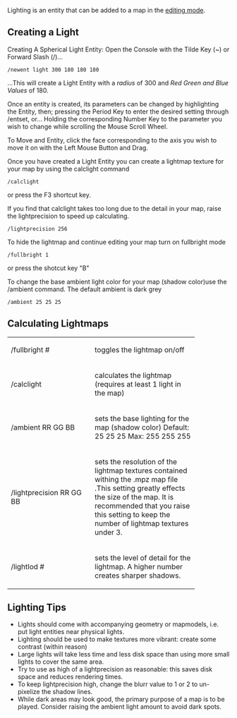 Lighting is an entity that can be added to a map in the [[Editing Info|editing mode]].

== Creating a Light ==



Creating A Spherical Light Entity: 
Open the Console with the Tilde Key (~) or Forward Slash (/)...

 /newent light 300 180 180 180

...This will create a Light Entity with a ''radius'' of 300 and ''Red Green and Blue Values'' of 180.


Once an entity is created, its parameters can be changed by highlighting the Entity, then;
pressing the Period Key to enter the desired setting through /entset, or...
Holding the corresponding Number Key to the parameter you wish to change while scrolling the Mouse Scroll Wheel.

To Move and Entity, click the face corresponding to the axis you wish to move it on with the Left Mouse Button and Drag.


Once you have created a Light Entity you can create a lightmap texture for your map by using the calclight command

 /calclight 
or press the F3 shortcut key.


If you find that calclight takes too long due to the detail in your map, raise the lightprecision to speed up calculating.

 /lightprecision 256


To hide the lightmap and continue editing your map turn on fullbright mode

 /fullbright 1
or press the shotcut key "B"


To change the base ambient light color for your map (shadow color)use the /ambient command. The default ambient is dark grey

 /ambient 25 25 25

== Calculating Lightmaps ==


<table cellspacing="10" style="width:100%">

<tr>
    <td width="174">/fullbright #</td>
    <td width="219">toggles the lightmap on/off</td>
</tr>

<tr>
    <td width="174">/calclight</td>
    <td width="219">calculates the lightmap (requires at least 1 light in the map)</td>
</tr>

<tr>
    <td width="174">/ambient RR GG BB</td>
    <td width="219">sets the base lighting for the map (shadow color)
Default: 25 25 25
Max: 255 255 255</td>
</tr>

<tr>
    <td width="174">/lightprecision RR GG BB</td>
    <td width="219">sets the resolution of the lightmap textures contained withing the .mpz map file .This setting greatly effects the size of the map. It is recommended that you raise this setting to keep the number of lightmap textures under 3.</td>
</tr>

<tr>
    <td width="174">/lightlod #</td>
    <td width="219">sets the level of detail for the lightmap. A higher number creates sharper shadows.</td>
</tr>
</table>

== Lighting Tips ==

*Lights should come with accompanying geometry or mapmodels, i.e. put light entities near physical lights.
*Lighting should be used to make textures more vibrant: create some contrast (within reason)
*Large lights will take less time and less disk space than using more small lights to cover the same area.
*Try to use as high of a lightprecision as reasonable: this saves disk space and reduces rendering times.
*To keep lightprecision high, change the blurr value to 1 or 2 to un-pixelize the shadow lines.
*While dark areas may look good, the primary purpose of a map is to be played. Consider raising the ambient light amount to avoid dark spots.